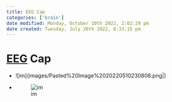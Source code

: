 ```yaml
---
title: EEG Cap
categories: ['brain']
date modified: Monday, October 10th 2022, 2:02:29 pm
date created: Tuesday, July 26th 2022, 8:33:15 pm
---
```


# [EEG](EEG.qmd) Cap
- ![im](images/Pasted%20Image%2020220510230806.png|]
- ![im](images/Pasted%20image%2020220518144509.png)



